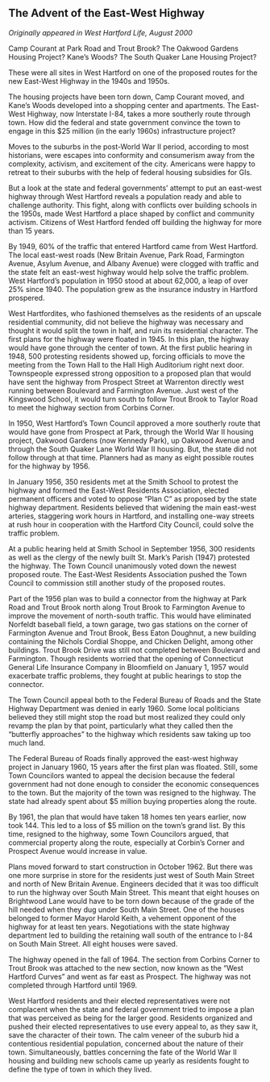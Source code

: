 ## The Advent of the East-West Highway {-}

*Originally appeared in West Hartford Life, August 2000*

Camp Courant at Park Road and Trout Brook? The Oakwood Gardens Housing Project? Kane’s Woods? The South Quaker Lane Housing Project?

These were all sites in West Hartford on one of the proposed routes for the new East-West Highway in the 1940s and 1950s.

The housing projects have been torn down, Camp Courant moved, and Kane’s Woods developed into a shopping center and apartments. The East-West Highway, now Interstate I-84, takes a more southerly route through town. How did the federal and state government convince the town to engage in this $25 million (in the early 1960s) infrastructure project?

Moves to the suburbs in the post-World War II period, according to most historians, were escapes into conformity and consumerism away from the complexity, activism, and excitement of the city. Americans were happy to retreat to their suburbs with the help of federal housing subsidies for GIs.

But a look at the state and federal governments’ attempt to put an east-west highway through West Hartford reveals a population ready and able to challenge authority. This fight, along with conflicts over building schools in the 1950s, made West Hartford a place shaped by conflict and community activism. Citizens of West Hartford fended off building the highway for more than 15 years.

By 1949, 60% of the traffic that entered Hartford came from West Hartford. The local east-west roads (New Britain Avenue, Park Road, Farmington Avenue, Asylum Avenue, and Albany Avenue) were clogged with traffic and the state felt an east-west highway would help solve the traffic problem. West Hartford’s population in 1950 stood at about 62,000, a leap of over 25% since 1940. The population grew as the insurance industry in Hartford prospered.

West Hartfordites, who fashioned themselves as the residents of an upscale residential community, did not believe the highway was necessary and thought it would split the town in half, and ruin its residential character. The first plans for the highway were floated in 1945. In this plan, the highway would have gone through the center of town. At the first public hearing in 1948, 500 protesting residents showed up, forcing officials to move the meeting from the Town Hall to the Hall High Auditorium right next door. Townspeople expressed strong opposition to a proposed plan that would have sent the highway from Prospect Street at Warrenton directly west running between Boulevard and Farmington Avenue. Just west of the Kingswood School, it would turn south to follow Trout Brook to Taylor Road to meet the highway section from Corbins Corner.

In 1950, West Hartford’s Town Council approved a more southerly route that would have gone from Prospect at Park, through the World War II housing project, Oakwood Gardens (now Kennedy Park), up Oakwood Avenue and through the South Quaker Lane World War II housing. But, the state did not follow through at that time. Planners had as many as eight possible routes for the highway by 1956.

In January 1956, 350 residents met at the Smith School to protest the highway and formed the East-West Residents Association, elected permanent officers and voted to oppose “Plan C” as proposed by the state highway department. Residents believed that widening the main east-west arteries, staggering work hours in Hartford, and installing one-way streets at rush hour in cooperation with the Hartford City Council, could solve the traffic problem.

At a public hearing held at Smith School in September 1956, 300 residents as well as the clergy of the newly built St. Mark’s Parish (1947) protested the highway. The Town Council unanimously voted down the newest proposed route. The East-West Residents Association pushed the Town Council to commission still another study of the proposed routes.

Part of the 1956 plan was to build a connector from the highway at Park Road and Trout Brook north along Trout Brook to Farmington Avenue to improve the movement of north-south traffic. This would have eliminated Norfeldt baseball field, a town garage, two gas stations on the corner of Farmington Avenue and Trout Brook, Bess Eaton Doughnut, a new building containing the Nichols Cordial Shoppe, and Chicken Delight, among other buildings. Trout Brook Drive was still not completed between Boulevard and Farmington. Though residents worried that the opening of Connecticut General Life Insurance Company in Bloomfield on January 1, 1957 would exacerbate traffic problems, they fought at public hearings to stop the connector.

The Town Council appeal both to the Federal Bureau of Roads and the State Highway Department was denied in early 1960. Some local politicians believed they still might stop the road but most realized they could only revamp the plan by that point, particularly what they called then the “butterfly approaches” to the highway which residents saw taking up too much land.

The Federal Bureau of Roads finally approved the east-west highway project in January 1960, 15 years after the first plan was floated. Still, some Town Councilors wanted to appeal the decision because the federal government had not done enough to consider the economic consequences to the town. But the majority of the town was resigned to the highway. The state had already spent about $5 million buying properties along the route.

By 1961, the plan that would have taken 18 homes ten years earlier, now took 144. This led to a loss of $5 million on the town’s grand list. By this time, resigned to the highway, some Town Councilors argued, that commercial property along the route, especially at Corbin’s Corner and Prospect Avenue would increase in value.

Plans moved forward to start construction in October 1962. But there was one more surprise in store for the residents just west of South Main Street and north of New Britain Avenue. Engineers decided that it was too difficult to run the highway over South Main Street. This meant that eight houses on Brightwood Lane would have to be torn down because of the grade of the hill needed when they dug under South Main Street. One of the houses belonged to former Mayor Harold Keith, a vehement opponent of the highway for at least ten years. Negotiations with the state highway department led to building the retaining wall south of the entrance to I-84 on South Main Street. All eight houses were saved.

The highway opened in the fall of 1964. The section from Corbins Corner to Trout Brook was attached to the new section, now known as the “West Hartford Curves” and went as far east as Prospect. The highway was not completed through Hartford until 1969.

West Hartford residents and their elected representatives were not complacent when the state and federal government tried to impose a plan that was perceived as being for the larger good. Residents organized and pushed their elected representatives to use every appeal to, as they saw it, save the character of their town. The calm veneer of the suburb hid a contentious residential population, concerned about the nature of their town. Simultaneously, battles concerning the fate of the World War II housing and building new schools came up yearly as residents fought to define the type of town in which they lived.
